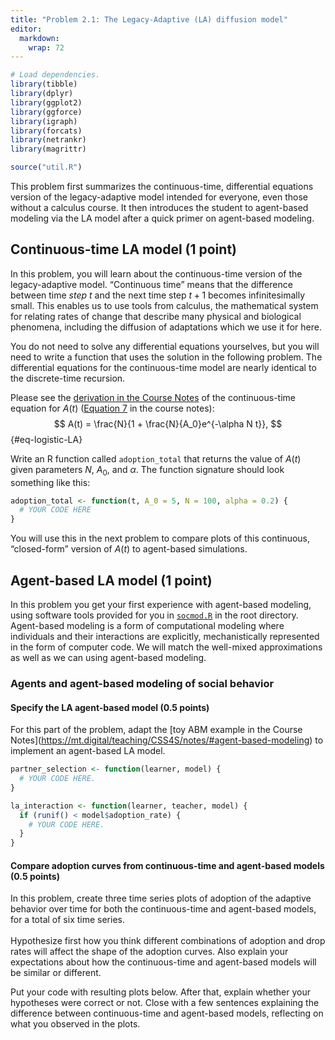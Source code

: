```yaml
---
title: "Problem 2.1: The Legacy-Adaptive (LA) diffusion model"
editor: 
  markdown: 
    wrap: 72
---
```


```r

# Load dependencies.
library(tibble)
library(dplyr)
library(ggplot2)
library(ggforce)
library(igraph)
library(forcats)
library(netrankr)
library(magrittr)

source("util.R")
```

This problem first summarizes the continuous-time, differential
equations version of the legacy-adaptive model intended for everyone,
even those without a calculus course. It then introduces the student to
agent-based modeling via the LA model after a quick primer on
agent-based modeling.

## Continuous-time LA model (1 point)

In this problem, you will learn about the continuous-time version of the
legacy-adaptive model. "Continuous time" means that the difference
between time *step* $t$ and the next time step $t+1$ becomes
infinitesimally small. This enables us to use tools from calculus, the
mathematical system for relating rates of change that describe many
physical and biological phenomena, including the diffusion of
adaptations which we use it for here.

You do not need to solve any differential equations yourselves, but you
will need to write a function that uses the solution in the following
problem. The differential equations for the continuous-time model are
nearly identical to the discrete-time recursion.

Please see the [derivation in the Course
Notes](https://mt.digital/teaching/CSS4S/notes/#legacy-adapt) of the
continuous-time equation for $A(t)$ ([Equation
7](https://mt.digital/teaching/CSS4S/notes/#eq-logistic-LA) in the
course notes): $$
A(t) = \frac{N}{1 + \frac{N}{A_0}e^{-\alpha N t}},
$$ {#eq-logistic-LA}

Write an R function called `adoption_total` that returns the value of
$A(t)$ given parameters $N$, $A_0$, and $\alpha$. The function signature
should look something like this:

```r
adoption_total <- function(t, A_0 = 5, N = 100, alpha = 0.2) {
  # YOUR CODE HERE
}
```

You will use this in the next problem to compare plots of this
continuous, "closed-form" version of $A(t)$ to agent-based simulations.

## Agent-based LA model (1 point)

In this problem you get your first experience with agent-based modeling,
using software tools provided for you in [`socmod.R`](../socmod.R) in
the root directory. Agent-based modeling is a form of computational
modeling where individuals and their interactions are explicitly,
mechanistically represented in the form of computer code. We will match
the well-mixed approximations as well as we can using agent-based
modeling.

### Agents and agent-based modeling of social behavior

#### Specify the LA agent-based model (0.5 points)

For this part of the problem, adapt the \[toy ABM example in the Course
Notes\](<https://mt.digital/teaching/CSS4S/notes/#agent-based-modeling>)
to implement an agent-based LA model.

```r
partner_selection <- function(learner, model) {
  # YOUR CODE HERE.
}

la_interaction <- function(learner, teacher, model) {
  if (runif() < model$adoption_rate) {
    # YOUR CODE HERE.
  }
}

```

#### Compare adoption curves from continuous-time and agent-based models (0.5 points)

In this problem, create three time series plots of adoption of the
adaptive behavior over time for both the continuous-time and agent-based
models, for a total of six time series. \
\
Hypothesize first how you think different combinations of adoption and
drop rates will affect the shape of the adoption curves. Also explain
your expectations about how the continuous-time and agent-based models
will be similar or different.

Put your code with resulting plots below. After that, explain whether
your hypotheses were correct or not. Close with a few sentences
explaining the difference between continuous-time and agent-based
models, reflecting on what you observed in the plots.\
